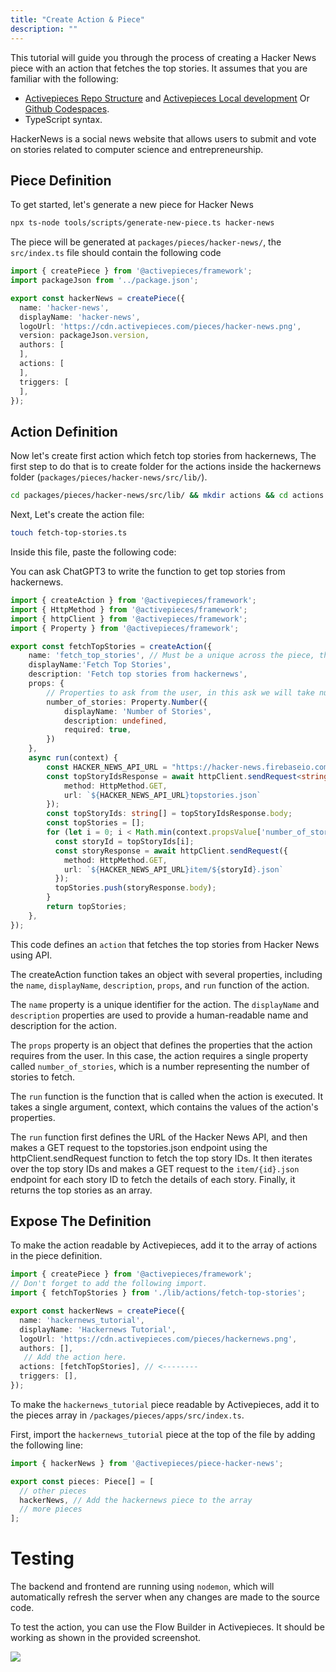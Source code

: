 ```yaml
---
title: "Create Action & Piece"
description: ""
---
```


This tutorial will guide you through the process of creating a Hacker News piece with an action that fetches the top stories. It assumes that you are familiar with the following:

* [Activepieces Repo Structure](../repo-structure) and [Activepieces Local development](../development-setup/local-development) Or [Github Codespaces](../development-setup/codespaces).
* TypeScript syntax.

HackerNews is a social news website that allows users to submit and vote on stories related to computer science and entrepreneurship.

## Piece Definition

To get started, let's generate a new piece for Hacker News

```bash
npx ts-node tools/scripts/generate-new-piece.ts hacker-news
```

The piece will be generated at `packages/pieces/hacker-news/`,
the `src/index.ts` file should contain the following code

```ts
import { createPiece } from '@activepieces/framework';
import packageJson from '../package.json';

export const hackerNews = createPiece({
  name: 'hacker-news',
  displayName: 'hacker-news',
  logoUrl: 'https://cdn.activepieces.com/pieces/hacker-news.png',
  version: packageJson.version,
  authors: [
  ],
  actions: [
  ],
  triggers: [
  ],
});
```

## Action Definition

Now let's create first action which fetch top stories from hackernews, The first step to do that is to create folder for the actions inside the hackernews folder (`packages/pieces/hacker-news/src/lib/`).

```bash
cd packages/pieces/hacker-news/src/lib/ && mkdir actions && cd actions
```

Next, Let's create the action file:

```bash
touch fetch-top-stories.ts
```

Inside this file, paste the following code:

<Tip>
You can ask ChatGPT3 to write the function to get top stories from hackernews.
</Tip>

```typescript
import { createAction } from '@activepieces/framework';
import { HttpMethod } from '@activepieces/framework';
import { httpClient } from '@activepieces/framework';
import { Property } from '@activepieces/framework';

export const fetchTopStories = createAction({
	name: 'fetch_top_stories', // Must be a unique across the piece, this shouldn't be changed.
    displayName:'Fetch Top Stories',
    description: 'Fetch top stories from hackernews',
	props: {
        // Properties to ask from the user, in this ask we will take number of
		number_of_stories: Property.Number({
			displayName: 'Number of Stories',
			description: undefined,
			required: true,
		})
	},
	async run(context) {
        const HACKER_NEWS_API_URL = "https://hacker-news.firebaseio.com/v0/";
        const topStoryIdsResponse = await httpClient.sendRequest<string[]>({
			method: HttpMethod.GET,
			url: `${HACKER_NEWS_API_URL}topstories.json`
		});
        const topStoryIds: string[] = topStoryIdsResponse.body;
        const topStories = [];
        for (let i = 0; i < Math.min(context.propsValue['number_of_stories']!, topStoryIds.length); i++) {
          const storyId = topStoryIds[i];
          const storyResponse = await httpClient.sendRequest({
            method: HttpMethod.GET,
            url: `${HACKER_NEWS_API_URL}item/${storyId}.json`
          });
          topStories.push(storyResponse.body);
        }
		return topStories;
	},
});

```

This code defines an `action` that fetches the top stories from Hacker News using API.

The createAction function takes an object with several properties, including the `name`, `displayName`, `description`, `props`, and `run` function of the action.

The `name` property is a unique identifier for the action. The `displayName` and `description` properties are used to provide a human-readable name and description for the action.

The `props` property is an object that defines the properties that the action requires from the user. In this case, the action requires a single property called `number_of_stories`, which is a number representing the number of stories to fetch.

The `run` function is the function that is called when the action is executed. It takes a single argument, context, which contains the values of the action's properties.

The `run` function first defines the URL of the Hacker News API, and then makes a GET request to the topstories.json endpoint using the httpClient.sendRequest function to fetch the top story IDs. It then iterates over the top story IDs and makes a GET request to the `item/{id}.json` endpoint for each story ID to fetch the details of each story. Finally, it returns the top stories as an array.

## Expose The Definition

To make the action readable by Activepieces, add it to the array of actions in the piece definition.

```typescript
import { createPiece } from '@activepieces/framework';
// Don't forget to add the following import.
import { fetchTopStories } from './lib/actions/fetch-top-stories';

export const hackerNews = createPiece({
  name: 'hackernews_tutorial',
  displayName: 'Hackernews Tutorial',
  logoUrl: 'https://cdn.activepieces.com/pieces/hackernews.png',
  authors: [],
   // Add the action here.
  actions: [fetchTopStories], // <--------
  triggers: [],
});
```

To make the `hackernews_tutorial` piece readable by Activepieces, add it to the pieces array in `/packages/pieces/apps/src/index.ts`.

First, import the `hackernews_tutorial` piece at the top of the file by adding the following line:


``` ts
import { hackerNews } from '@activepieces/piece-hacker-news';

export const pieces: Piece[] = [
  // other pieces
  hackerNews, // Add the hackernews piece to the array
  // more pieces
];

```

# Testing

The backend and frontend are running using `nodemon`, which will automatically refresh the server when any changes are made to the source code.

To test the action, you can use the Flow Builder in Activepieces. It should be working as shown in the provided screenshot.

<img src="/resources/screenshots/contributing-first-connector.png" />

